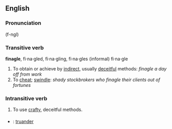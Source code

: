 ==English==
===Pronunciation===
(f-ngl)
===Transitive verb===     
'''finagle''', fi·na·gled, fi·na·gling, fi·na·gles (informal)
fi·na·gle

#To obtain or achieve by [[indirect]], usually [[deceit]]ful methods: ''finagle a day off from work'' 
#To [[cheat]]; [[swindle]]: ''shady stockbrokers who finagle their clients out of fortunes'' 

===Intransitive verb===
#To use [[crafty]], deceitful methods.

===={{trans}}====

* {{fr}} : [[truander]]